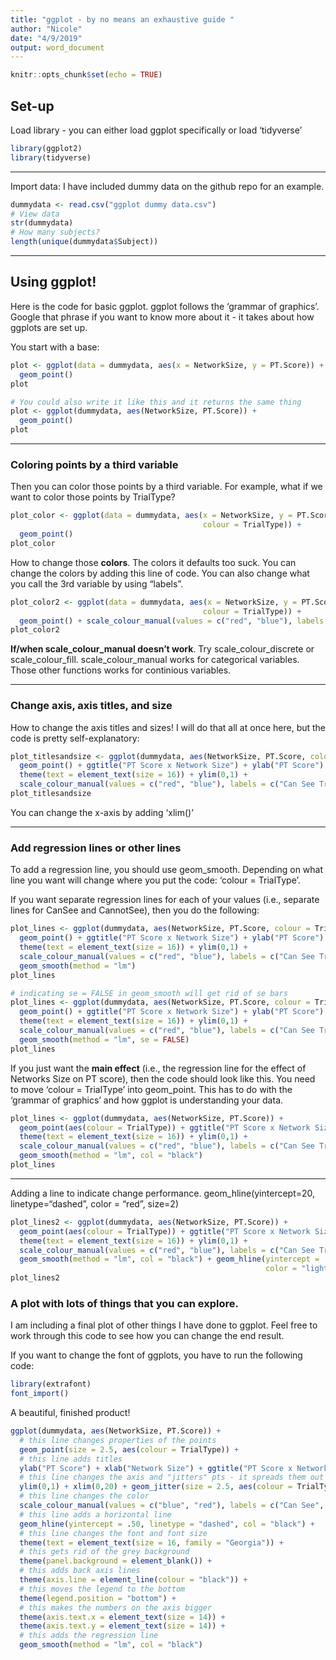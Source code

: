 ```yaml
---
title: "ggplot - by no means an exhaustive guide "
author: "Nicole"
date: "4/9/2019"
output: word_document
---
```


```r
knitr::opts_chunk$set(echo = TRUE)
```

## Set-up

Load library - you can either load ggplot specifically or load 'tidyverse'

```r
library(ggplot2)
library(tidyverse)
```

***

Import data: I have included dummy data on the github repo for an example. 

```r
dummydata <- read.csv("ggplot dummy data.csv")
# View data 
str(dummydata)
# How many subjects?
length(unique(dummydata$Subject))
```    

***

## Using ggplot! 

Here is the code for basic ggplot. ggplot follows the 'grammar of graphics'. Google that phrase if you want to know more about it - it takes about how ggplots are set up. 

You start with a base: 

```r
plot <- ggplot(data = dummydata, aes(x = NetworkSize, y = PT.Score)) +
  geom_point()
plot

# You could also write it like this and it returns the same thing
plot <- ggplot(dummydata, aes(NetworkSize, PT.Score)) +
  geom_point()
plot
```

***
### Coloring points by a third variable

Then you can color those points by a third variable. For example, what if we want to color those points by TrialType?

```r
plot_color <- ggplot(data = dummydata, aes(x = NetworkSize, y = PT.Score,
                                           colour = TrialType)) +
  geom_point()
plot_color
```


How to change those **colors**. The colors it defaults too suck. You can change the colors by adding this line of code. You can also change what you call the 3rd variable by using "labels". 

```r
plot_color2 <- ggplot(data = dummydata, aes(x = NetworkSize, y = PT.Score,
                                           colour = TrialType)) +
  geom_point() + scale_colour_manual(values = c("red", "blue"), labels = c("Can See Trials", "Does Not See Trials"))
plot_color2
```


**If/when scale_colour_manual doesn't work**. Try scale_colour_discrete or scale_colour_fill. scale_colour_manual works for categorical variables. Those other functions works for continious variables. 

***
### Change axis, axis titles, and size 

How to change the axis titles and sizes! I will do that all at once here, but the code is pretty self-explanatory: 

```r
plot_titlesandsize <- ggplot(dummydata, aes(NetworkSize, PT.Score, colour = TrialType)) +
  geom_point() + ggtitle("PT Score x Network Size") + ylab("PT Score") + xlab("Network Size") +
  theme(text = element_text(size = 16)) + ylim(0,1) + 
  scale_colour_manual(values = c("red", "blue"), labels = c("Can See Trials", "Does Not See Trials"))
plot_titlesandsize
```

You can change the x-axis by adding 'xlim()'

***

### Add regression lines or other lines 

To add a regression line, you should use geom_smooth. Depending on what line you want will change where you put the code: 'colour = TrialType'. 

If you want separate regression lines for each of your values (i.e., separate lines for CanSee and CannotSee), then you do the following:

```r
plot_lines <- ggplot(dummydata, aes(NetworkSize, PT.Score, colour = TrialType)) +
  geom_point() + ggtitle("PT Score x Network Size") + ylab("PT Score") + xlab("Network Size") +
  theme(text = element_text(size = 16)) + ylim(0,1) + 
  scale_colour_manual(values = c("red", "blue"), labels = c("Can See Trials", "Does Not See Trials")) +
  geom_smooth(method = "lm")
plot_lines

# indicating se = FALSE in geom_smooth will get rid of se bars
plot_lines <- ggplot(dummydata, aes(NetworkSize, PT.Score, colour = TrialType)) +
  geom_point() + ggtitle("PT Score x Network Size") + ylab("PT Score") + xlab("Network Size") +
  theme(text = element_text(size = 16)) + ylim(0,1) + 
  scale_colour_manual(values = c("red", "blue"), labels = c("Can See Trials", "Does Not See Trials")) +
  geom_smooth(method = "lm", se = FALSE)
plot_lines
```


If you just want the **main effect** (i.e., the regression line for the effect of Networks Size on PT score), then the code should look like this. You need to move 'colour = TrialType' into geom_point. This has to do with the 'grammar of graphics' and how ggplot is understanding your data. 

```r
plot_lines <- ggplot(dummydata, aes(NetworkSize, PT.Score)) +
  geom_point(aes(colour = TrialType)) + ggtitle("PT Score x Network Size") + ylab("PT Score") + xlab("Network Size") +
  theme(text = element_text(size = 16)) + ylim(0,1) + 
  scale_colour_manual(values = c("red", "blue"), labels = c("Can See Trials", "Does Not See Trials")) +
  geom_smooth(method = "lm", col = "black")
plot_lines

```

***

Adding a line to indicate change performance. 
geom_hline(yintercept=20, linetype="dashed", 
                color = "red", size=2)
                
```r
plot_lines2 <- ggplot(dummydata, aes(NetworkSize, PT.Score)) +
  geom_point(aes(colour = TrialType)) + ggtitle("PT Score x Network Size") + ylab("PT Score") + xlab("Network Size") +
  theme(text = element_text(size = 16)) + ylim(0,1) + 
  scale_colour_manual(values = c("red", "blue"), labels = c("Can See Trials", "Does Not See Trials")) +
  geom_smooth(method = "lm", col = "black") + geom_hline(yintercept = .5, linetype = "dashed",
                                                         color = "light grey")
plot_lines2
```

### A plot with lots of things that you can explore. 

I am including a final plot of other things I have done to ggplot. Feel free to work through this code to see how you can change the end result. 

If you want to change the font of ggplots, you have to run the following code: 

```r
library(extrafont)
font_import()
```

A beautiful, finished product! 

```r
ggplot(dummydata, aes(NetworkSize, PT.Score)) +
  # this line changes properties of the points
  geom_point(size = 2.5, aes(colour = TrialType)) +
  # this line adds titles 
  ylab("PT Score") + xlab("Network Size") + ggtitle("PT Score x Network Size") +
  # this line changes the axis and "jitters" pts - it spreads them out
  ylim(0,1) + xlim(0,20) + geom_jitter(size = 2.5, aes(colour = TrialType)) +
  # this line changes the color
  scale_colour_manual(values = c("blue", "red"), labels = c("Can See", "Does Not See")) +
  # this line adds a horizontal line
  geom_hline(yintercept = .50, linetype = "dashed", col = "black") + 
  # this line changes the font and font size 
  theme(text = element_text(size = 16, family = "Georgia")) +
  # this gets rid of the grey background
  theme(panel.background = element_blank()) +
  # this adds back axis lines 
  theme(axis.line = element_line(colour = "black")) +
  # this moves the legend to the bottom
  theme(legend.position = "bottom") +
  # this makes the numbers on the axis bigger 
  theme(axis.text.x = element_text(size = 14)) +
  theme(axis.text.y = element_text(size = 14)) +
  # this adds the regression line
  geom_smooth(method = "lm", col = "black")


```

